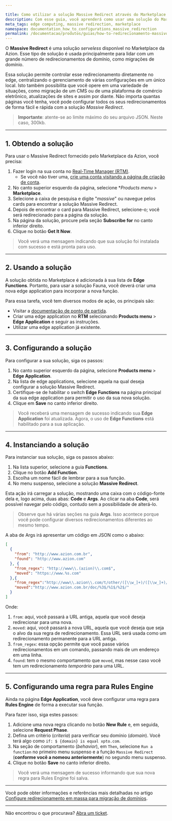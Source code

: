 ```yaml
---

title: Como utilizar a solução Massive Redirect através do Marketplace da Azion
description: Com esse guia, você aprenderá como usar uma solução do Marketplace da Azion para redirecionar seus domínios.
meta_tags: edge computing, massive redirection, marketplace
namespace: documentation_how_to_configurations_massive_redirection
permalink: /documentacao/produtos/guias/how-to-redirecionamento-massivo/
---
```


O **Massive Redirect** é uma solução *serveless* disponível no Marketplace da Azion. Esse tipo de solução é usada principalmente para lidar com um grande número de redirecionamentos de domínio, como migrações de domínio.

Essa solução permite controlar esse redirecionamento diretamente no edge, centralizando o gerenciamento de várias configurações em um único local. Isto também possibilita que você opere em uma variedade de situações, como migração de um CMS ou de uma plataforma de comércio eletrônico, atualizações de sites e assim por diante. Não importa quantas páginas você tenha, você pode configurar todos os seus redirecionamentos de forma fácil e rápida com a solução *Massive Redirect*.

> **Importante**: atente-se ao limite máximo do seu arquivo JSON. Neste caso, 300kb.

---

## 1. Obtendo a solução

Para usar o Massive Redirect fornecido pelo Marketplace da Azion, você precisa:
1. Fazer login na sua conta no [Real-Time Manager (RTM)](https://manager.azion.com/).
    - Se você não tiver uma, [crie uma conta visitando a página de criação de conta](/pt-br/documentacao/produtos/gestao-de-contas/criar-conta/).
2. No canto superior esquerdo da página, selecione **Products menu* > **Marketplace**.
3. Selecione a caixa de pesquisa e digite "*massive*" ou navegue pelos cards para encontrar a solução Massive Redirect.
3. Depois de encontrar o card para Massive Redirect, selecione-o; você será redirecionado para a página da solução.
4. Na página da solução, procure pela seção **Subscribe for** no canto inferior direito.
5. Clique no botão **Get It Now**.

> Você verá uma mensagem indicando que sua solução foi instalada com sucesso e está pronta para uso.

---

## 2. Usando a solução

A solução obtida no Marketplace é adicionada à sua lista de **Edge Functions**. Portanto, para usar a solução Fauna, você deverá criar uma nova edge application para incorporar a nova função.

Para essa tarefa, você tem diversos modos de ação, os principais são:

- Visitar a [documentação de ponto de partida](/pt-br/documentacao/produtos/ponto-de-partida/). 
- Criar uma edge application no **RTM** selecionando **Products menu** > **Edge Application** e seguir as instruções.
- Utilizar uma edge application já existente.

---

## 3. Configurando a solução

Para configurar a sua solução, siga os passos:
1. No canto superior esquerdo da página, selecione **Products menu** > **Edge Application**.
2. Na lista de edge applications, selecione aquela na qual deseja configurar a solução Massive Redirect.
3. Certifique-se de habilitar o switch **Edge Functions** na página principal da sua edge application para permitir o uso da sua nova solução.
4. Clique em **Save** no canto inferior direito.

> Você receberá uma mensagem de sucesso indicando sua **Edge Application** foi atualizada. Agora, o uso de **Edge Functions** está habilitado para a sua aplicação.

---

## 4. Instanciando a solução

Para instanciar sua solução, siga os passos abaixo:

1. Na lista superior, selecione a guia **Functions**.
2. Clique no botão **Add Function**.
3. Escolha um nome fácil de lembrar para a sua função.
4. No menu suspenso, selecione a solução **Massive Redirect**.

Esta ação irá carregar a solução, mostrando uma caixa com o código-fonte dela e, logo acima, duas abas: **Code** e **Args**. Ao clicar na aba **Code**, será possível navegar pelo código, contudo sem a possibilidade de alterá-lo. 

> Observe que há várias seções na guia **Args**. Isso acontece porque você pode configurar diversos redirecionamentos diferentes ao mesmo tempo.

A aba de Args irá apresentar um código em JSON como o abaixo:

```json
[
  {
    "from": "http://www.azion.com.br",
    "found": "http://www.azion.com"
  }, {
    "from_regex": "http://www\\.(azion)\\.com$",
    "moved": "https://www.%s.com"
  },{
    "from_regex":"http://www\\.azion\\.com/t/other/([\\w_]+)/([\\w_]+)/([\\w_]+)/$",
    "moved":"http://www.azion.com.br/doc/%3$/%1$/%2$/"
  }
]
```


Onde:
1. `from`: aqui, você passará a URL antiga, aquela que você deseja redirecionar para uma nova.
2. `moved`: aqui, você passará a nova URL, aquela que você deseja que seja o alvo da sua regra de redirecionamento. Essa URL será usada como um redirecionamento permanente para a URL antiga.
3. `from_regex`: essa opção permite que você passe vários redirecionamentos em um comando, passando mais de um endereço em uma linha.
4. `found`: tem o mesmo comportamento que `moved`, mas nesse caso você tem um redirecionamento *temporário* para uma URL.

---

## 5. Configurando uma regra para Rules Engine

Ainda na página **Edge Application**, você deve configurar uma regra para **Rules Engine** de forma a executar sua função.

Para fazer isso, siga estes passos:

1. Adicione uma nova regra clicando no botão **New Rule** e, em seguida, selecione **Request Phase**.
2. Defina um critério (*criteria*) para verificar seu domínio (*domain*). Você terá algo como `if: $ {domain} is equal xpto.com`.
3. Na seção de comportamento (*behavior*), em `Then`, selecione `Run a function` no primeiro menu suspenso e a função `Massive Redirect` (**conforme você a nomeou anteriormente**) no segundo menu suspenso.
4. Clique no botão **Save** no canto inferior direito.

> Você verá uma mensagem de sucesso informando que sua nova regra para Rules Engine foi salva.

---

Você pode obter informações e referências mais detalhadas no artigo [Configure redirecionamento em massa para migração de domínios](/pt-br/documentacao/produtos/guias/massive-redirect/).

---

Não encontrou o que procurava? [Abra um ticket](https://tickets.azion.com/pt-BR/support/login/).
